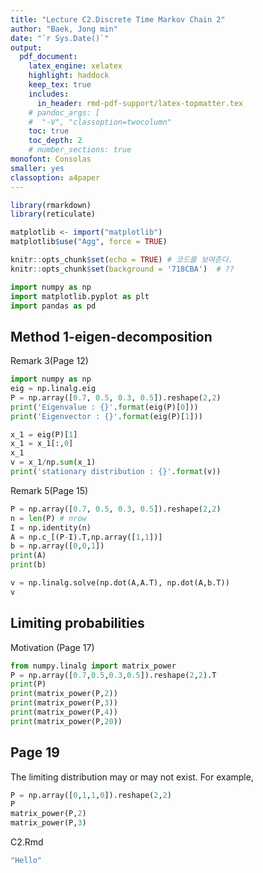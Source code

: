 ```yaml
---
title: "Lecture C2.Discrete Time Markov Chain 2"  
author: "Baek, Jong min"  
date: "`r Sys.Date()`"  
output:   
  pdf_document:  
    latex_engine: xelatex
    highlight: haddock  
    keep_tex: true  
    includes:
      in_header: rmd-pdf-support/latex-topmatter.tex
    # pandoc_args: [
    #  "-V", "classoption=twocolumn"
    toc: true   
    toc_depth: 2  
    # number_sections: true  
monofont: Consolas
smaller: yes
classoption: a4paper
---
```

```r
library(rmarkdown)
library(reticulate)

matplotlib <- import("matplotlib")
matplotlib$use("Agg", force = TRUE)

knitr::opts_chunk$set(echo = TRUE) # 코드를 보여준다.
knitr::opts_chunk$set(background = '718CBA')  # ??
```

```python
import numpy as np
import matplotlib.pyplot as plt
import pandas as pd
```

\newpage

## Method 1-eigen-decomposition

Remark 3(Page 12)

\vspace{10pt}

```python
import numpy as np
eig = np.linalg.eig
P = np.array([0.7, 0.5, 0.3, 0.5]).reshape(2,2)
print('Eigenvalue : {}'.format(eig(P)[0]))
print('Eigenvector : {}'.format(eig(P)[1]))
```
```python
x_1 = eig(P)[1]
x_1 = x_1[:,0]
x_1
v = x_1/np.sum(x_1)
print('stationary distribution : {}'.format(v))
```

\newpage

Remark 5(Page 15)

\vspace{10pt}

```python
P = np.array([0.7, 0.5, 0.3, 0.5]).reshape(2,2)
n = len(P) # nrow
I = np.identity(n)
A = np.c_[(P-I).T,np.array([1,1])]
b = np.array([0,0,1])
print(A)
print(b)
```

```python
v = np.linalg.solve(np.dot(A,A.T), np.dot(A,b.T))
v
```
\newpage

## Limiting probabilities

Motivation (Page 17)  

\vspace{10pt}

```python
from numpy.linalg import matrix_power
P = np.array([0.7,0.5,0.3,0.5]).reshape(2,2).T
print(P)
print(matrix_power(P,2))
print(matrix_power(P,3))
print(matrix_power(P,4))
print(matrix_power(P,20))
```

\newpage

## Page 19

The limiting distribution may or may not exist. For example,  

\vspace{10pt}

```python
P = np.array([0,1,1,0]).reshape(2,2)
P
matrix_power(P,2)
matrix_power(P,3)
```



C2.Rmd
```r
"Hello"
```

